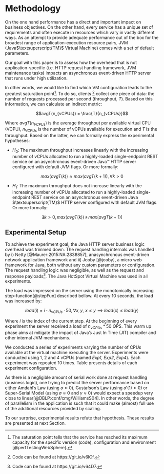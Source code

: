 # Methodology {#sec:met} 

On the one hand performance has a direct and important impact on business
objectives. On the other hand, every service has a unique set of
requirements and often execute in resources which vary in vastly different
ways. As an attempt to provide adequate performance out of the box for the
broadest range of application-execution resource pairs, JVM
(Java$\textsuperscript{TM}$ Virtual Machine) comes  with a set of default
parameters.

Our goal with this paper is to assess how the overhead that is
not application-specific (i.e. HTTP request handling framework, JVM
maintenance  tasks) impacts an asynchronous event-driven HTTP server that
runs under high utilization.

In other words, we would like to find which VM configuration leads to the
greatest saturation point[^1]. To do so, clients [^2] collect one piece of data: the number of requests processed per second (throughput, $T$). Based on this information, we can calculate an indirect metric:

[^1]: The saturation point tells that the service has reached its maximum capacity for the specific version (code), configuration and environment [@perfTestingWebSphere].

[^2]: Code can be found at https://git.io/v6lCf.

$$avgT(n_{vCPUs}) = \frac{T}{n_{vCPUs}}$$

Where $avgT(n_{VCPUs})$ is the average throughput per available virtual CPU (VCPU), $n_{VCPUs}$ is the number of vCPUs available for execution and $T$ is the throughput. Based on the latter, we can formally express the experimental hypotheses:

* $H_{0}$: The maximum throughput increases linearly with the increasing number of vCPUs allocated to run a highly-loaded single-endpoint REST service on an asynchronous event-driven Java™ HTTP server configured with default JVM flags. Or more formally:

$$max(avgT(k)) \approx max(avgT(k+1)),\, \forall k > 0$$

* $H_{1}$: The maximum throughput does not increase linearly with the increasing number of vCPUs 
allocated to run a highly-loaded single-endpoint REST service on an asynchronous event-driven 
Java $\textsuperscript{TM}$ HTTP server configured with default JVM flags. Or more formally:

$$\exists k>0, \, max(avgT(k))\,\ne\, max(avgT(k+1))$$

## Experimental Setup

To achieve the experiment goal, the Java HTTP server business logic overhead was trimmed down. The request handling internals was handled by i) Netty [@Maurer:2015:NA:2838857], anasynchronous event-driven network application
framework and ii) Jooby [@jooby], a micro web framework for Java, both without
any custom parameters or configuration. The request handling logic was negligible, as well as the request and response payloads[^3]. The Java HotSpot Virtual Machine was used in all experiments.

[^3]: Code can be found at https://git.io/v64D7.

The load was impressed on the server using the monotonically increasing 
step-function[@stepFun] described bellow. At every 10 seconds, the load was
increased by:

$$load(i) = i \cdot n_{vCPUs} \cdot 50, \, \forall x,y,\,\, x \leq y \implies load(x) \leq load(y)$$

Where $i$ is the index of the current step. At the beginning of every experiment the server received a load of $n_{vCPUs} * 50$ QPS. This warm up phase aims at
mitigate the impact of Java's Just In Time (JIT) compiler and other internal JVM
mechanisms.

We conducted a series of experiments varying the number of CPUs available
at the virtual machine executing the server. Experiments were conducted using 1,
2 and 4 vCPUs (named *Exp1*, *Exp2*, *Exp4*). Each experiment was repeated 10
times. Table \ref{tab:expsetup} presents details of each experiment
configuration.

\begin{table}[H]
\centering
\begin{tabular}{lcccc}
  Name & \#vCPUs & RAM(GB) & Disk(GB) \\ 
  \hline\hline
  Exp1 & 1 & 0.50 & 10.00 \rule{0pt}{3ex} \\ 
  Exp2 & 2 & 4.00 & 60.00 \\ 
  Exp4 & 4 & 8.00 & 90.00 \\ 
\end{tabular}
\caption{Experiment setup.} 
\label{tab:expsetup}
\end{table}

As there is a negligible amount of serial work done at request handling (business
logic), one trying to predict the server performance based on either 
Amdahl’s Law (using $\sigma \approx 0$), Gustafson’s Law (using $\sigma'(1) \approx 0$)
or Super-Serial Model (using $\sigma \approx 0$ and $\gamma \approx 0$) would
expect a speedup very close to linear[@DBLP:conf/cmg/WilliamsS04].
In other words, the degree of parallelism in the application is such that it could
make (almost) full use of the additional resources provided by scaling.

To our surprise, experimental results refute that hypothesis. These results are
presented at next Section.

<!--Each client output the number of requests successfully attended by the
server per second during each step (throughput). The data was collected and processed to generate consolidated view of the troughput[^2].

[^2]: Code can be found at https://git.io/v6lCf.

The consolidated view has one entry per step, each entry contains:

* Load: number of requests per second sent to the server during the step
* Throughput: number requests successfully processed by the server per second
during the step.

Lastly the column $avgt$ is added. This column represents $avgT(n_{vCPUs})$ and it is calculated by dividing the throughput of each row by the number of available vCPUs available at the VM used to the run the HTTP server. The code used to calculate this and all other indirect metrics can be found [here](https://github.com./danielfireman/phd). -->
